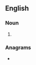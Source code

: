 ==English==

===Noun===
{{head|en|noun plural form}}

# {{plural of|rebutter|lang=en}}

===Anagrams===
* {{anagrams|en|butterers}}
